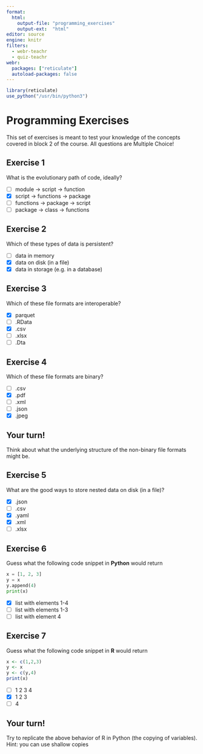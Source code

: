 ```yaml
---
format:
  html: 
    output-file: "programming_exercises"
    output-ext:  "html"
editor: source
engine: knitr
filters:
  - webr-teachr
  - quiz-teachr
webr:
  packages: ["reticulate"]
  autoload-packages: false
---
```


```r
library(reticulate)
use_python("/usr/bin/python3")
```
# Programming Exercises

This set of exercises is meant to test your knowledge of the concepts covered in block 2 of the course. All questions are Multiple Choice! 

## Exercise 1

What is the evolutionary path of code, ideally?

:::{.quiz-multichoice}
- [ ] [module -> script -> function]{hint="x"}
- [X] [script -> functions -> package]{hint="o"}
- [ ] [functions -> package -> script]{hint="x"}
- [ ] [package -> class -> functions]{hint="x"}
:::


## Exercise 2

Which of these types of data is persistent?

:::{.quiz-multichoice}
- [ ] [data in memory]{hint="x"}
- [X] [data on disk (in a file)]{hint="o"}
- [X] [data in storage (e.g. in a database)]{hint="o"}
:::

## Exercise 3
Which of these file formats are interoperable?

:::{.quiz-multichoice}

- [X] [parquet]{hint="o"}
- [ ] [.RData]{hint="x"}
- [X] [.csv]{hint="o"}
- [ ] [.xlsx]{hint="x"}
- [ ] [.Dta]{hint="x"}
:::

## Exercise 4

Which of these file formats are binary? 

:::{.quiz-multichoice}

- [ ] [.csv]{hint="x"}
- [X] [.pdf]{hint="o"}
- [ ] [.xml]{hint="x"}
- [ ] [.json]{hint="x"}
- [X] [.jpeg]{hint="o"}
<!-- TODO: check if this is true -->
:::

::: {.callout-caution}
## Your turn!
Think about what the underlying structure of the non-binary file formats might be.
:::


## Exercise 5

What are the good ways to store nested data on disk (in a file)?

:::{.quiz-multichoice}
- [X] [.json]{hint="o"}
- [ ] [.csv]{hint="x"}
- [X] [.yaml]{hint="o"}
- [X] [.xml]{hint="o"}
- [ ] [.xlsx]{hint="x"}
:::

## Exercise 6

Guess what the following code snippet in **Python** would return 

```python
x = [1, 2, 3]
y = x
y.append(4)
print(x)
```
:::{.quiz-multichoice}
- [X] [list with elements 1-4]{hint="o"}
- [ ] [list with elements 1-3]{hint="x"}
- [ ] [list with element 4]{hint="x"}
:::


## Exercise 7

Guess what the following code snippet in **R** would return 

```r
x <- c(1,2,3)
y <- x
y <- c(y,4)
print(x)
```
:::{.quiz-multichoice}
- [ ] [1 2 3 4]{hint="x"}
- [X] [1 2 3]{hint="o"}
- [ ] [4]{hint="x"}
:::


::: {.callout-caution}
## Your turn!
Try to replicate the above behavior of R in Python (the copying of variables). Hint: you can use shallow copies
:::



